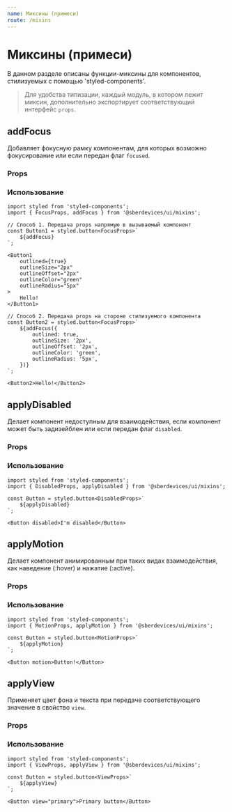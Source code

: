 ```yaml
---
name: Миксины (примеси)
route: /mixins
---
```





# Миксины (примеси)
В данном разделе описаны функции-миксины для компонентов, стилизуемых с помощью 'styled-components'.

> Для удобства типизации, каждый модуль, в котором лежит миксин, дополнительно экспортирует соответствующий интерфейс ``props``.

## addFocus
Добавляет фокусную рамку компонентам, для которых возможно фокусирование или если передан флаг ``focused``.

### Props
<Props of={addFocus} />

### Использование
```tsx
import styled from 'styled-components';
import { FocusProps, addFocus } from '@sberdevices/ui/mixins';

// Способ 1. Передача props напрямую в вызываемый компонент
const Button1 = styled.button<FocusProps>`
    ${addFocus}
`;

<Button1
    outlined={true}
    outlineSize="2px"
    outlineOffset="2px"
    outlineColor="green"
    outlineRadius="5px"
>
    Hello!
</Button1>

// Способ 2. Передача props на стороне стилизуемого компонента
const Button2 = styled.button<FocusProps>`
    ${addFocus({
        outlined: true,
        outlineSize: '2px',
        outlineOffset: '2px',
        outlineColor: 'green',
        outlineRadius: '5px',
    })}
`;

<Button2>Hello!</Button2>
```

## applyDisabled
Делает компонент недоступным для взаимодействия, если компонент может быть задизейблен или если передан флаг ``disabled``.

### Props
<Props of={applyDisabled} />

### Использование
```tsx
import styled from 'styled-components';
import { DisabledProps, applyDisabled } from '@sberdevices/ui/mixins';

const Button = styled.button<DisabledProps>`
    ${applyDisabled}
`;

<Button disabled>I'm disabled</Button>
```

## applyMotion
Делает компонент анимированным при таких видах взаимодействия, как наведение (:hover) и нажатие (:active).

### Props
<Props of={applyMotion} />

### Использование
```tsx
import styled from 'styled-components';
import { MotionProps, applyMotion } from '@sberdevices/ui/mixins';

const Button = styled.button<MotionProps>`
    ${applyMotion}
`;

<Button motion>Button!</Button>
```

## applyView
Применяет цвет фона и текста при передаче соответствующего значение в свойство ``view``.

### Props
<Props of={applyView} />

### Использование
```tsx
import styled from 'styled-components';
import { ViewProps, applyView } from '@sberdevices/ui/mixins';

const Button = styled.button<ViewProps>`
    ${applyView}
`;

<Button view="primary">Primary button</Button>
```
